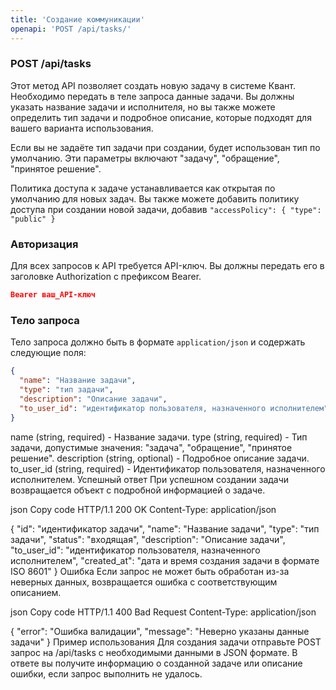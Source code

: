 ```yaml
---
title: 'Создание коммуникации'
openapi: 'POST /api/tasks/'
---
```


### POST /api/tasks

Этот метод API позволяет создать новую задачу в системе Квант. Необходимо передать в теле запроса данные задачи.
Вы должны указать название задачи и исполнителя, но вы также можете определить тип задачи и подробное описание, которые подходят для вашего варианта использования.

Если вы не задаёте тип задачи при создании, будет использован тип по умолчанию. Эти параметры включают "задачу", "обращение", "принятое решение".

Политика доступа к задаче устанавливается как открытая по умолчанию для новых задач. Вы также можете добавить политику доступа при создании новой задачи, добавив `"accessPolicy": { "type": "public" }`

### Авторизация

Для всех запросов к API требуется API-ключ. Вы должны передать его в заголовке Authorization с префиксом Bearer.

```json
Bearer ваш_API-ключ
```

### Тело запроса

Тело запроса должно быть в формате `application/json` и содержать следующие поля:

```json
{
  "name": "Название задачи",
  "type": "тип задачи",
  "description": "Описание задачи",
  "to_user_id": "идентификатор пользователя, назначенного исполнителем"
}
```

name (string, required) - Название задачи.
type (string, required) - Тип задачи, допустимые значения: "задача", "обращение", "принятое решение".
description (string, optional) - Подробное описание задачи.
to_user_id (string, required) - Идентификатор пользователя, назначенного исполнителем.
Успешный ответ
При успешном создании задачи возвращается объект с подробной информацией о задаче.

json
Copy code
HTTP/1.1 200 OK
Content-Type: application/json

{
  "id": "идентификатор задачи",
  "name": "Название задачи",
  "type": "тип задачи",
  "status": "входящая",
  "description": "Описание задачи",
  "to_user_id": "идентификатор пользователя, назначенного исполнителем",
  "created_at": "дата и время создания задачи в формате ISO 8601"
}
Ошибка
Если запрос не может быть обработан из-за неверных данных, возвращается ошибка с соответствующим описанием.

json
Copy code
HTTP/1.1 400 Bad Request
Content-Type: application/json

{
  "error": "Ошибка валидации",
  "message": "Неверно указаны данные задачи"
}
Пример использования
Для создания задачи отправьте POST запрос на /api/tasks с необходимыми данными в JSON формате. В ответе вы получите информацию о созданной задаче или описание ошибки, если запрос выполнить не удалось.